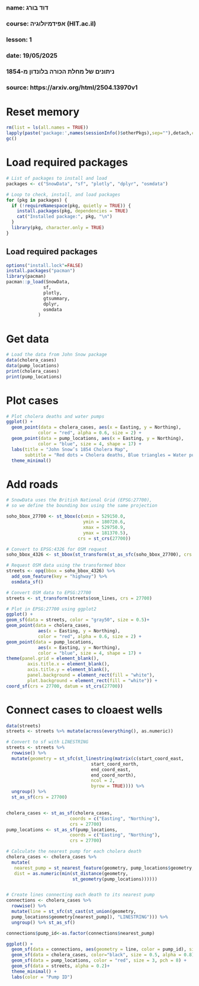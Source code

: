 ###
### name: דוד בורג
### course: אפידמיולוגיה (HIT.ac.il)
### lesson: 1
### date: 19/05/2025
###
### ניתונים של מחלת הכורה בלונדון מ-1854
###
### source: https://arxiv.org/html/2504.13970v1


# Reset memory
```{r setup-packages, include false}
rm(list = ls(all.names = TRUE))
lapply(paste('package:',names(sessionInfo()$otherPkgs),sep=""),detach,character.only=TRUE,unload=TRUE,force=TRUE)
gc()
```

# Load required packages
```{r setup-packages, include false}
# List of packages to install and load
packages <- c("SnowData", "sf", "plotly", "dplyr", "osmdata")

# Loop to check, install, and load packages
for (pkg in packages) {
  if (!requireNamespace(pkg, quietly = TRUE)) {
    install.packages(pkg, dependencies = TRUE)
    cat("Installed package:", pkg, "\n")
  }
  library(pkg, character.only = TRUE)
}
```

## Load required packages
```{r load-packages, include false}  
options("install.lock"=FALSE)
install.packages("pacman")
library(pacman)
pacman::p_load(SnowData,
              sf,       
              plotly,
              gtsummary,
              dplyr,    
              osmdata
            )
```

# Get data
```{r load data, include false}
# Load the data from John Snow package
data(cholera_cases)
data(pump_locations)
print(cholera_cases)
print(pump_locations)
```

# Plot cases
```{r load data, include false}
# Plot cholera deaths and water pumps
ggplot() +
  geom_point(data = cholera_cases, aes(x = Easting, y = Northing),
            color = "red", alpha = 0.6, size = 2) +
  geom_point(data = pump_locations, aes(x = Easting, y = Northing),
            color = "blue", size = 4, shape = 17) +
  labs(title = "John Snow’s 1854 Cholera Map",
       subtitle = "Red dots = Cholera deaths, Blue triangles = Water pumps") +
  theme_minimal()
```

# Add roads
```{r load data, include false}
# SnowData uses the British National Grid (EPSG:27700),
# so we define the bounding box using the same projection

soho_bbox_27700 <- st_bbox(c(xmin = 529150.0,
                             ymin = 180720.6,
                             xmax = 529750.9,
                             ymax = 181370.5),
                           crs = st_crs(27700))

# Convert to EPSG:4326 for OSM request
soho_bbox_4326 <- st_bbox(st_transform(st_as_sfc(soho_bbox_27700), crs = 4326))

# Request OSM data using the transformed bbox
streets <- opq(bbox = soho_bbox_4326) %>%
  add_osm_feature(key = "highway") %>%
  osmdata_sf()

# Convert OSM data to EPSG:27700
streets <- st_transform(streets$osm_lines, crs = 27700)

# Plot in EPSG:27700 using ggplot2
ggplot() +
geom_sf(data = streets, color = "gray50", size = 0.5)+
geom_point(data = cholera_cases,
            aes(x = Easting, y = Northing),
            color = "red", alpha = 0.6, size = 2) +
geom_point(data = pump_locations,
            aes(x = Easting, y = Northing),
            color = "blue", size = 4, shape = 17) +
theme(panel.grid = element_blank(),
        axis.title.x = element_blank(),
        axis.title.y = element_blank(),
        panel.background = element_rect(fill = "white"),
        plot.background = element_rect(fill = "white")) +
coord_sf(crs = 27700, datum = st_crs(27700))
```


# Connect cases to cloaest wells
```{r do_T_test, include false}
data(streets)
streets <- streets %>% mutate(across(everything(), as.numeric))

# Convert to sf with LINESTRING
streets <- streets %>%
  rowwise() %>%
  mutate(geometry = st_sfc(st_linestring(matrix(c(start_coord_east,
                                start_coord_north,
                                end_coord_east,
                                end_coord_north),
                                ncol = 2,
                                byrow = TRUE)))) %>%
  ungroup() %>%
  st_as_sf(crs = 27700)


cholera_cases <- st_as_sf(cholera_cases,
                        coords = c("Easting", "Northing"),
                        crs = 27700)
pump_locations <- st_as_sf(pump_locations,
                        coords = c("Easting", "Northing"),
                        crs = 27700)

# Calculate the nearest pump for each cholera death
cholera_cases <- cholera_cases %>%
  mutate(
   nearest_pump = st_nearest_feature(geometry, pump_locations$geometry,
   dist = as.numeric(min(st_distance(geometry,
                         st_geometry(pump_locations))))))


# Create lines connecting each death to its nearest pump
connections <- cholera_cases %>%
  rowwise() %>%
  mutate(line = st_sfc(st_cast(st_union(geometry,
  pump_locations$geometry[nearest_pump]), "LINESTRING"))) %>%
  ungroup() %>% st_as_sf()

connections$pump_id<-as.factor(connections$nearest_pump)

ggplot() +
  geom_sf(data = connections, aes(geometry = line, color = pump_id), size = 0.5) +
  geom_sf(data = cholera_cases, color="black", size = 0.5, alpha = 0.8) +
  geom_sf(data = pump_locations, color = "red", size = 3, pch = 8) +
  geom_sf(data = streets, alpha = 0.2)+
  theme_minimal() +
  labs(color = "Pump ID")
```


